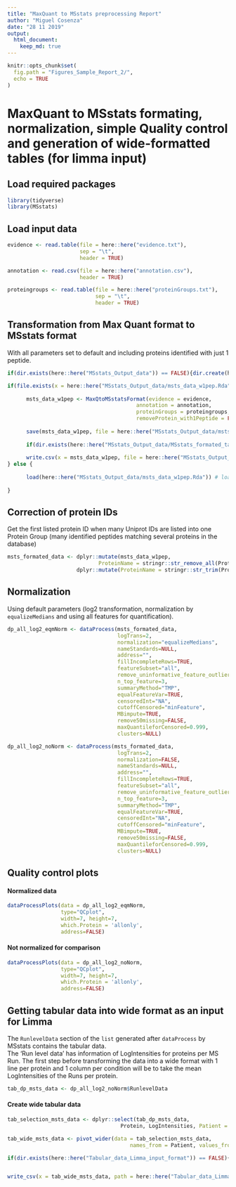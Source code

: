 ```yaml
---
title: "MaxQuant to MSstats preprocessing Report"
author: "Miguel Cosenza"
date: "28 11 2019"
output: 
  html_document:
    keep_md: true
---
```


```r
knitr::opts_chunk$set(
  fig.path = "Figures_Sample_Report_2/",
  echo = TRUE
)
```

# MaxQuant to MSstats formating, normalization, simple Quality control and generation of wide-formatted tables (for limma input)  

## Load required packages

```r
library(tidyverse)
library(MSstats)
```

## Load input data 

```r
evidence <- read.table(file = here::here("evidence.txt"),
                       sep = "\t",
                       header = TRUE)

annotation <- read.csv(file = here::here("annotation.csv"),
                       header = TRUE)

proteingroups <- read.table(file = here::here("proteinGroups.txt"),
                            sep = "\t",
                            header = TRUE)
```

## Transformation from Max Quant format to MSstats format 

With all parameters set to default and including proteins identified with just 1 peptide.  

```r
if(dir.exists(here::here("MSstats_Output_data")) == FALSE){dir.create(here::here("MSstats_Output_data"))}

if(file.exists(x = here::here("MSstats_Output_data/msts_data_w1pep.Rda")) == FALSE){ # check if Rda file with the data is already available. 
      
      msts_data_w1pep <- MaxQtoMSstatsFormat(evidence = evidence,
                                         annotation = annotation,
                                         proteinGroups = proteingroups,
                                         removeProtein_with1Peptide = FALSE)
      
      save(msts_data_w1pep, file = here::here("MSstats_Output_data/msts_data_w1pep.Rda")) # save Rda file for faster loading later if required
      
      if(dir.exists(here::here("MSstats_Output_data/MSstats_formated_tables")) == FALSE){dir.create(here::here("MSstats_Output_data/MSstats_formated_tables"))}
      
      write.csv(x = msts_data_w1pep, file = here::here("MSstats_Output_data/MSstats_formated_tables/msstats_data_protsw1pep.csv")) # protsw1pep means 'this file contains proteins that were identified only with 1 peptide". 
} else {
      
      load(here::here("MSstats_Output_data/msts_data_w1pep.Rda")) # load the Rda file if available.
      
}
```

## Correction of protein IDs  

Get the first listed protein ID when many Uniprot IDs are listed into one Protein Group (many identified peptides matching several proteins in the database)

```r
msts_formated_data <- dplyr::mutate(msts_data_w1pep,
                             ProteinName = stringr::str_remove_all(ProteinName, ";.*$")) %>%
                      dplyr::mutate(ProteinName = stringr::str_trim(ProteinName))
```

## Normalization 

Using default parameters (log2 transformation, normalization by `equalizeMedians` and using all features for quantification).  

```r
dp_all_log2_eqmNorm <- dataProcess(msts_formated_data,
                                   logTrans=2,
                                   normalization="equalizeMedians",
                                   nameStandards=NULL,
                                   address="",
                                   fillIncompleteRows=TRUE,
                                   featureSubset="all",
                                   remove_uninformative_feature_outlier=FALSE,
                                   n_top_feature=3,
                                   summaryMethod="TMP",
                                   equalFeatureVar=TRUE,
                                   censoredInt="NA",
                                   cutoffCensored="minFeature",
                                   MBimpute=TRUE,
                                   remove50missing=FALSE,
                                   maxQuantileforCensored=0.999,
                                   clusters=NULL)
```

```r
dp_all_log2_noNorm <- dataProcess(msts_formated_data,
                                   logTrans=2,
                                   normalization=FALSE,
                                   nameStandards=NULL,
                                   address="",
                                   fillIncompleteRows=TRUE,
                                   featureSubset="all",
                                   remove_uninformative_feature_outlier=FALSE,
                                   n_top_feature=3,
                                   summaryMethod="TMP",
                                   equalFeatureVar=TRUE,
                                   censoredInt="NA",
                                   cutoffCensored="minFeature",
                                   MBimpute=TRUE,
                                   remove50missing=FALSE,
                                   maxQuantileforCensored=0.999,
                                   clusters=NULL)
```

## Quality control plots  

#### Normalized data
```r
dataProcessPlots(data = dp_all_log2_eqmNorm, 
                 type="QCplot", 
                 width=7, height=7,
                 which.Protein = 'allonly',
                 address=FALSE)
```

#### Not normalized for comparison  

```r
dataProcessPlots(data = dp_all_log2_noNorm, 
                 type="QCplot", 
                 width=7, height=7,
                 which.Protein = 'allonly',
                 address=FALSE)
```


## Getting tabular data into wide format as an input for Limma  

The `RunlevelData` section of the `list` generated after `dataProcess` by MSstats contains the tabular data.  
The 'Run level data' has information of LogIntensities for proteins per MS Run. The first step before transforming the data into a wide format with 1 line per protein and 1 column per condition will be to take the mean LogIntensities of the Runs per protein.

```r
tab_dp_msts_data <- dp_all_log2_noNorm$RunlevelData
```

#### Create wide tabular data  

```r
tab_selection_msts_data <- dplyr::select(tab_dp_msts_data,
                                    Protein, LogIntensities, Patient = originalRUN, Group = GROUP_ORIGINAL)

tab_wide_msts_data <- pivot_wider(data = tab_selection_msts_data,
                                       names_from = Patient, values_from = LogIntensities) # make data wide

if(dir.exists(here::here("Tabular_data_Limma_input_format")) == FALSE){dir.create(here::here("Tabular_data_Limma_input_format"))}


write_csv(x = tab_wide_msts_data, path = here::here("Tabular_data_Limma_input_format/msstats_tabular_data_for_limma_input.csv"))
```




